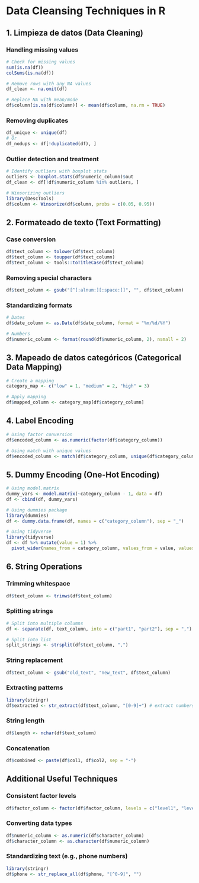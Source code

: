 # Data Cleansing Techniques in R

## 1. Limpieza de datos (Data Cleaning)

### Handling missing values
```R
# Check for missing values
sum(is.na(df))
colSums(is.na(df))

# Remove rows with any NA values
df_clean <- na.omit(df)

# Replace NA with mean/mode
df$column[is.na(df$column)] <- mean(df$column, na.rm = TRUE)
```

### Removing duplicates
```R
df_unique <- unique(df)
# Or
df_nodups <- df[!duplicated(df), ]
```

### Outlier detection and treatment
```R
# Identify outliers with boxplot stats
outliers <- boxplot.stats(df$numeric_column)$out
df_clean <- df[!df$numeric_column %in% outliers, ]

# Winsorizing outliers
library(DescTools)
df$column <- Winsorize(df$column, probs = c(0.05, 0.95))
```

## 2. Formateado de texto (Text Formatting)

### Case conversion
```R
df$text_column <- tolower(df$text_column)
df$text_column <- toupper(df$text_column)
df$text_column <- tools::toTitleCase(df$text_column)
```

### Removing special characters
```R
df$text_column <- gsub("[^[:alnum:][:space:]]", "", df$text_column)
```

### Standardizing formats
```R
# Dates
df$date_column <- as.Date(df$date_column, format = "%m/%d/%Y")

# Numbers
df$numeric_column <- format(round(df$numeric_column, 2), nsmall = 2)
```

## 3. Mapeado de datos categóricos (Categorical Data Mapping)

```R
# Create a mapping
category_map <- c("low" = 1, "medium" = 2, "high" = 3)

# Apply mapping
df$mapped_column <- category_map[df$category_column]
```

## 4. Label Encoding

```R
# Using factor conversion
df$encoded_column <- as.numeric(factor(df$category_column))

# Using match with unique values
df$encoded_column <- match(df$category_column, unique(df$category_column))
```

## 5. Dummy Encoding (One-Hot Encoding)

```R
# Using model.matrix
dummy_vars <- model.matrix(~category_column - 1, data = df)
df <- cbind(df, dummy_vars)

# Using dummies package
library(dummies)
df <- dummy.data.frame(df, names = c("category_column"), sep = "_")

# Using tidyverse
library(tidyverse)
df <- df %>% mutate(value = 1) %>% 
  pivot_wider(names_from = category_column, values_from = value, values_fill = 0)
```

## 6. String Operations

### Trimming whitespace
```R
df$text_column <- trimws(df$text_column)
```

### Splitting strings
```R
# Split into multiple columns
df <- separate(df, text_column, into = c("part1", "part2"), sep = ",")

# Split into list
split_strings <- strsplit(df$text_column, ",")
```

### String replacement
```R
df$text_column <- gsub("old_text", "new_text", df$text_column)
```

### Extracting patterns
```R
library(stringr)
df$extracted <- str_extract(df$text_column, "[0-9]+") # extract numbers
```

### String length
```R
df$length <- nchar(df$text_column)
```

### Concatenation
```R
df$combined <- paste(df$col1, df$col2, sep = "-")
```

## Additional Useful Techniques

### Consistent factor levels
```R
df$factor_column <- factor(df$factor_column, levels = c("level1", "level2", "level3"))
```

### Converting data types
```R
df$numeric_column <- as.numeric(df$character_column)
df$character_column <- as.character(df$numeric_column)
```

### Standardizing text (e.g., phone numbers)
```R
library(stringr)
df$phone <- str_replace_all(df$phone, "[^0-9]", "")
```